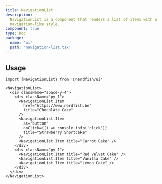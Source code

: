 ```yaml
---
title: NavigationList
description:
  NavigationList is a component that renders a list of items with a
  navigation-like style.
component: true
type: Doc
package:
  name: 'ui'
  path: 'navigation-list.tsx'
---
```


<ComponentExample src="/components/examples/navigation-list/demo.tsx">
  <NavigationListDemo />
</ComponentExample>

## Usage

```tsx
import {NavigationList} from '@nerdfish/ui'
```

```tsx
<NavigationList>
  <div className="space-y-4">
    <div className="py-1">
      <NavigationList.Item
        href="https://www.nerdfish.be"
        title="Chocolate Cake"
      />
      <NavigationList.Item
        as="button"
        onClick={() => console.info('click')}
        title="Strawberry Shortcake"
      />
      <NavigationList.Item title="Carrot Cake" />
    </div>
    <div className="py-1">
      <NavigationList.Item title="Red Velvet Cake" />
      <NavigationList.Item title="Vanilla Cake" />
      <NavigationList.Item title="Lemon Cake" />
    </div>
  </div>
</NavigationList>
```

